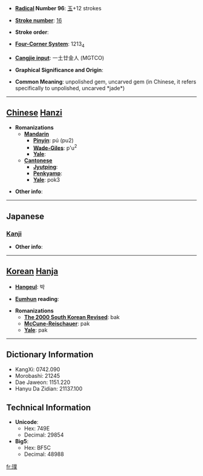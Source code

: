 * '''[[Wiktionary:Chinese radical index| Radical]] Number 96''': [[Wiktionary:Chinese radical index 玉|玉]]+12 strokes

* '''[[Wiktionary:Chinese total strokes index|Stroke number]]''': [[Wiktionary:Chinese total strokes index 16|16]]

* '''Stroke order''': 

* '''[[Wiktionary:Chinese four corner index|Four-Corner System]]''': 1213<sub>4</sub>

* '''[[Wiktionary:Chinese Cangjie index|Cangjie input]]''': 一土廿金人 (MGTCO)

* '''Graphical Significance and Origin''': 

* '''Common Meaning''': unpolished gem, uncarved gem (in Chinese, it refers specifically to unpolished, uncarved *jade*)

----

== [[Chinese]] [[Hanzi]] ==

* '''Romanizations'''
** '''[[Mandarin]]'''
*** '''[[Pinyin]]''': pú (pu2)
*** '''[[Wade-Giles]]''': p'u<sup>2</sup>
*** '''[[Yale]]''': 
** '''[[Cantonese]]'''
*** '''[[Jyutping]]''':
*** '''[[Penkyamp]]''': 
*** '''[[Yale]]''': pok3

* '''Other info''': 

----

==Japanese==
===[[Kanji]]===
{{kanji|on readings=[[はく]] (haku)|kun readings=[[あらたま]] (aratama)}}

* '''Other info''':  

----

== [[Korean]] [[Hanja]] ==

* '''[[Hangeul]]''': 박

* '''[[Eumhun]] reading''': 

* '''Romanizations'''
** '''[[The 2000 South Korean Revised Romanization|The 2000 South Korean Revised]]''': bak
** '''[[McCune-Reischauer]]''': pak
** '''[[Yale]]''': pak

----

== Dictionary Information ==

* KangXi: 0742.090
* Morobashi: 21245
* Dae Jaweon: 1151.220
* Hanyu Da Zidian: 21137.100

== Technical Information ==

* '''Unicode''':
** Hex: 749E
** Decimal: 29854
* '''Big5''':
** Hex: BF5C
** Decimal: 48988

[[fr:璞]]
